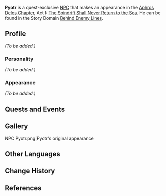 {{Meta
<!-- Remove this template after adding the missing info -->
|missing_NPC_profile  = yes
}}
{{Character Infobox
|type             = Quest NPC
|image            = NPC Pyotr 2.png
|affiliation      = Fatui
|region           = Mondstadt
|voiceEN          = [http://www.paulbellantoni.com Paul Bellantoni]<ref>Image: [[:File:Paul Bellantoni NPC Confirmation.png|EN VA Self Announcement]] (Through Private Email)</ref>
}}
'''Pyotr''' is a quest-exclusive [[NPC]] that makes an appearance in the [[Aphros Delos Chapter]], Act I: [[The Spindrift Shall Never Return to the Sea]]. He can be found in the Story Domain [[Behind Enemy Lines]].

==Profile==
<!-- detailed story/lore information goes here -->
''(To be added.)''

===Personality===
''(To be added.)''

===Appearance===
''(To be added.)''

==Quests and Events==
{{Quests and Events}}

==Gallery==
<gallery>
NPC Pyotr.png|Pyotr's original appearance
</gallery>

==Other Languages==
{{Other Languages
|default_hidden = 1
|en      = Pyotr
|zhs     = 彼得
|zhs_rm  = Bǐdé
|zht     = 彼得
|zht_rm  = Bǐdé
|ja      = ピーター
|ja_rm   = Piitaa
|ko      = 표트르
|ko_rm   = Pyoteureu
|es      = Pyotr
|fr      = Pyotr
|ru      = Пётр
|th      = Pyotr
|vi      = Pyotr
|de      = Pyotr
|id      = Pyotr
|pt      = Peter
|tr      = Pyotr
|it      = Pyotr
}}

==Change History==
{{Change History|1.5}}

==References==
{{Reflist}}